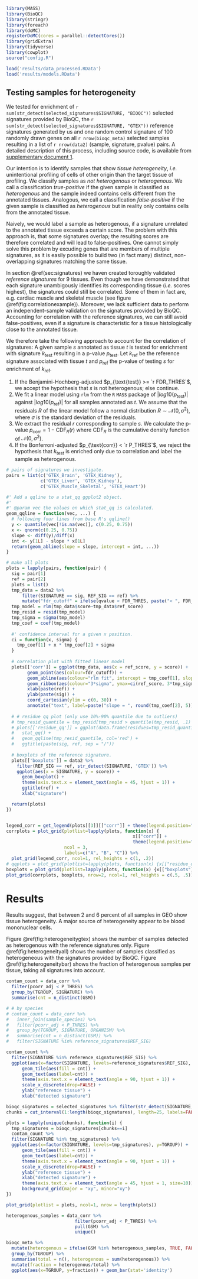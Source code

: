 ```r
library(MASS)
library(BioQC)
library(stringr)
library(foreach)
library(doMC)
registerDoMC(cores = parallel::detectCores())
library(gridExtra)
library(tidyverse)
library(cowplot)
source("config.R")
```

```r
load('results/data_processed.RData')
load('results/models.RData')
```

## Testing samples for heterogeneity 
We tested for enrichment of `r sum(str_detect(selected_signatures$SIGNATURE, "BIOQC"))` selected signatures provided by BioQC, the `r sum(str_detect(selected_signatures$SIGNATURE, "GTEX"))` reference signatures generated by us and one random control signature of 100 randomly drawn genes on all `r nrow(bioqc_meta)` selected samples resulting in a list of `r nrow(data2)` (sample, signature, pvalue) pairs. A detailed description of this process, including source code, is available from [supplementary document 1](https://grst.github.io/BioQC_GEO_analysis/sample-selection.html#sample-processing). 

Our intention is to identify samples that show *tissue heterogeneity*, *i.e.* unintentional profiling of cells of other origin than the target tissue of profiling. We classify samples as *not heterogenous* or *heterogenous*. We call a classification *true-positive* if the given sample is classified as *heterogenous* and the sample indeed contains cells different from the annotated tissues. Analogous, we call a classification *false-positive* if the given sample is classified as *heterogenous* but in reality only contains cells from the annotated tissue. 

Naively, we would label a sample as heterogenous, if a signature unrelated to the annotated tissue exceeds a certain score. The problem with this approach is, that some signatures overlap; the resulting scores are therefore correlated and will lead to false-positives. One cannot simply solve this problem by excuding genes that are members of multiple signatures, as it is easily possible to build two (in fact many) distinct, non-overlapping signatures matching the same tissue. 

In section \@ref(sec:signatures) we haven created toroughly validated *reference signatures* for 9 tissues. Even though we have demonstrated that each signature unambigously identifies its corresponding tissue (*i.e.* scores highest), the signatures could still be correlated. Some of them in fact are, e.g. cardiac muscle and skeletal muscle (see figure \@ref(fig:correlationexample)). Moreover, we lack sufficient data to perform an independent-sample validation on the signatures provided by BioQC. Accounting for correlation with the reference signatures, we can still avoid false-positives, even if a signature is characteristic for a tissue histologically close to the annotated tissue. 

We therefore take the following approach to account for the correlation of signatures: 
A given sample $s$ annotated as tissue $t$ is tested for enrichment with signature $k_{\text{test}}$ resulting in a p-value $p_{\text{test}}$. Let $k_{\text{ref}}$ be the reference signature associated with tissue $t$ and $p_{\text{ref}}$ the p-value of testing $s$ for enrichment of $k_{\text{ref}}$. 

(1) If the Benjamini-Hochberg-adjusted $p_{\text{test}} >= `r FDR_THRES`$, we accept the hypothesis that $s$ is not heterogenous; else continue. 
(2) We fit a linear model using `rlm` from the `R` `MASS` package of $|log10(p_{\text{test}})|$ against $|log10(p_{\text{ref}})|$ for all samples annotated as $t$. We assume that the residuals $R$ of the linear model follow a normal distribution $R \sim \mathcal{N}(0, \sigma^2)$, where $\sigma$ is the standard deviation of the residuals. 
(3) We extract the residual $r$ corresponding to sample $s$. We calculate the p-value $p_{\text{corr}} = 1 - \text{CDF}_R(r)$ where $\text{CDF}_R$ is the cumulative density function of $\mathcal{N}(0, \sigma^2)$. 
(4) If the Bonferroni-adjusted $p_{\text{corr}} < `r P_THRES`$, we reject the hypothesis that $k_{\text{test}}$ is enriched only due to correlation and label the sample as heterogenous. 

```r
# pairs of signatures we investigate. 
pairs = list(c('GTEX_Brain', 'GTEX_Kidney'), 
             c('GTEX_Liver', 'GTEX_Kidney'),
             c('GTEX_Muscle_Skeletal', 'GTEX_Heart'))

#' Add a qqline to a stat_qq ggplot2 object. 
#' 
#' @param vec the values on which stat_qq is calculated. 
geom_qqline = function(vec, ...) {
  # following four lines from base R's qqline()
  y <- quantile(vec[!is.na(vec)], c(0.25, 0.75))
  x <- qnorm(c(0.25, 0.75))
  slope <- diff(y)/diff(x)
  int <- y[1L] - slope * x[1L]
  return(geom_abline(slope = slope, intercept = int, ...))
}

# make all plots
plots = lapply(pairs, function(pair) {
  sig = pair[1]
  ref = pair[2]
  plots = list()
  tmp_data = data2 %>%
      filter(SIGNATURE == sig, REF_SIG == ref) %>%
      mutate("fdr_cutoff" = ifelse(qvalue < FDR_THRES, paste("< ", FDR_THRES), paste(">= ", FDR_THRES)))
  tmp_model = rlm(tmp_data$score~tmp_data$ref_score)
  tmp_resid = resid(tmp_model)
  tmp_sigma = sigma(tmp_model)
  tmp_coef = coef(tmp_model)
  
  #' confidence interval for a given x position. 
  ci = function(x, sigma) {
    tmp_coef[1] + x * tmp_coef[2] + sigma
  }
  
  # correlation plot with fitted linear model
  plots[['corr']] = ggplot(tmp_data, aes(x = ref_score, y = score)) + 
        geom_point(aes(colour=fdr_cutoff)) + 
        geom_abline(aes(colour="rlm fit", intercept = tmp_coef[1], slope = tmp_coef[2]), show.legend = TRUE) + 
        geom_ribbon(aes(colour="3*sigma", ymax=ci(ref_score, 3*tmp_sigma), ymin=ci(ref_score, -3*tmp_sigma)), alpha=.2, show.legend = TRUE) +
        xlab(paste(ref)) + 
        ylab(paste(sig)) +
        coord_cartesian(ylim = c(0, 30)) + 
        annotate("text", label=paste("slope = ", round(tmp_coef[2], 5)), x=15, y=30)
  
  # # residue qq plot (only use 10%-90% quantile due to outliers)
  # tmp_resid_quantile = tmp_resid[tmp_resid > quantile(tmp_resid, .1) & tmp_resid < quantile(tmp_resid, .9)]
  # plots[['residue_qq']] = ggplot(data.frame(residues=tmp_resid_quantile), aes(sample=residues)) + 
  #   stat_qq() + 
  #   geom_qqline(tmp_resid_quantile, col='red') + 
  #   ggtitle(paste(sig, ref, sep = "/"))
  
  # boxplots of the reference signature. 
  plots[['boxplots']] = data2 %>% 
    filter(REF_SIG == ref, str_detect(SIGNATURE, 'GTEX')) %>%
    ggplot(aes(x = SIGNATURE, y = score)) + 
      geom_boxplot() + 
      theme(axis.text.x = element_text(angle = 45, hjust = 1)) + 
      ggtitle(ref) + 
      xlab("signature")

  return(plots)
})


legend_corr = get_legend(plots[[3]][["corr"]] + theme(legend.position="bottom"))
corrplots = plot_grid(plotlist=lapply(plots, function(x) {
                                                x[["corr"]] +
                                                theme(legend.position="none")}),
                      ncol = 3,
                      labels=c("A", "B", "C")) %>% 
  plot_grid(legend_corr, ncol=1, rel_heights = c(1, .2))
# qqplots = plot_grid(plotlist=lapply(plots, function(x) {x[["residue_qq"]]}), ncol = 3, labels=c("D", "E", "F"))
boxplots = plot_grid(plotlist=lapply(plots, function(x) {x[["boxplots"]]})[c(1,3)], ncol = 2, labels=c("D", "E"))
plot_grid(corrplots, boxplots, nrow=2, ncol=1, rel_heights = c(.5, .5))
```


# Results 
Results suggest, that between 2 and 6 percent of all samples in GEO show tissue heterogeneity. A major source of heterogeneity appear to be blood mononuclear cells. 

Figure \@ref(fig:heterogeneitygtex) shows the number of samples detected as heterogenous with the reference signatures only. Figure \@ref(fig:heterogeneityall) shows the number of samples classified as heterogeneous with the signatures provided by BioQC. Figure \@ref(fig:heterogeneitybar) shows the fraction of heterogenous samples per tissue, taking all signatures into account. 

```r
contam_count = data_corr %>%
  filter(pcorr_adj < P_THRES) %>% 
  group_by(TGROUP, SIGNATURE) %>%
  summarise(cnt = n_distinct(GSM))

# # by species
# contam_count = data_corr %>%
#   inner_join(sample_species) %>%
#   filter(pcorr_adj < P_THRES) %>% 
#   group_by(TGROUP, SIGNATURE, ORGANISM) %>%
#   summarise(cnt = n_distinct(GSM)) %>% 
#   filter(SIGNATURE %in% reference_signatures$REF_SIG)

contam_count %>% 
  filter(SIGNATURE %in% reference_signatures$REF_SIG) %>%
  ggplot(aes(x=factor(SIGNATURE, levels=reference_signatures$REF_SIG), y=TGROUP)) + 
      geom_tile(aes(fill = cnt)) +
      geom_text(aes(label=cnt)) +
      theme(axis.text.x = element_text(angle = 90, hjust = 1)) + 
      scale_x_discrete(drop=FALSE) + 
      ylab("reference tissue") + 
      xlab("detected signature")
```

```r
bioqc_signatures = selected_signatures %>% filter(str_detect(SIGNATURE, 'BIOQC')) %>% pull("SIGNATURE")
chunks = cut_interval(1:length(bioqc_signatures), length=25, labels=FALSE)

plots = lapply(unique(chunks), function(i) {
  tmp_signatures = bioqc_signatures[chunks==i]
  contam_count %>% 
  filter(SIGNATURE %in% tmp_signatures) %>%
  ggplot(aes(x=factor(SIGNATURE, levels=tmp_signatures), y=TGROUP)) + 
      geom_tile(aes(fill = cnt)) +
      geom_text(aes(label=cnt)) +
      theme(axis.text.x = element_text(angle = 90, hjust = 1)) + 
      scale_x_discrete(drop=FALSE) + 
      ylab("reference tissue") + 
      xlab("detected signature") +
      theme(axis.text.x = element_text(angle = 45, hjust = 1, size=10)) + 
      background_grid(major = "xy", minor="xy")
})

plot_grid(plotlist = plots, ncol=1, nrow = length(plots))
```

```r
heterogenous_samples = data_corr %>%
                          filter(pcorr_adj < P_THRES) %>% 
                          pull(GSM) %>%
                          unique()

bioqc_meta %>% 
  mutate(heterogenous = ifelse(GSM %in% heterogenous_samples, TRUE, FALSE)) %>% 
  group_by(TGROUP) %>% 
  summarise(total = n(), heterogenous = sum(heterogenous)) %>% 
  mutate(fraction = heterogenous/total) %>%
  ggplot(aes(x=TGROUP, y=fraction)) + geom_bar(stat='identity')
              
  
 
```

